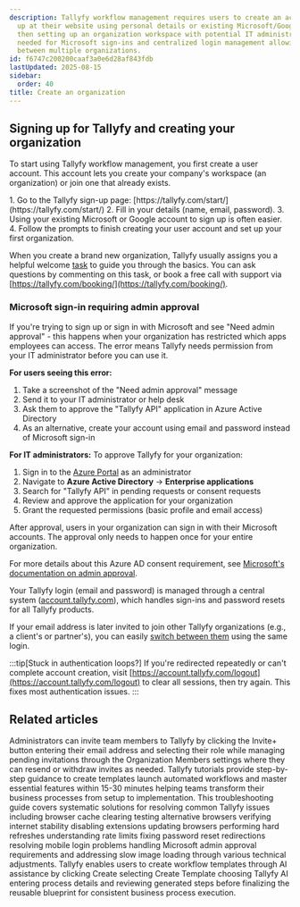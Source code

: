 ```yaml
---
description: Tallyfy workflow management requires users to create an account by signing
  up at their website using personal details or existing Microsoft/Google accounts
  then setting up an organization workspace with potential IT administrator approval
  needed for Microsoft sign-ins and centralized login management allowing easy switching
  between multiple organizations.
id: f6747c200200caaf3a0e6d28af843fdb
lastUpdated: 2025-08-15
sidebar:
  order: 40
title: Create an organization
---
```



## Signing up for Tallyfy and creating your organization

To start using Tallyfy workflow management, you first create a user account. This account lets you create your company's workspace (an organization) or join one that already exists.

<Steps>
1. Go to the Tallyfy sign-up page: [https://tallyfy.com/start/](https://tallyfy.com/start/)
2. Fill in your details (name, email, password).
3. Using your existing Microsoft or Google account to sign up is often easier.
4. Follow the prompts to finish creating your user account and set up your first organization.
</Steps>

When you create a brand new organization, Tallyfy usually assigns you a helpful welcome [task](/products/pro/tracking-and-tasks/tasks/) to guide you through the basics. You can ask questions by commenting on this task, or book a free call with support via [https://tallyfy.com/booking/](https://tallyfy.com/booking/).

### Microsoft sign-in requiring admin approval

If you're trying to sign up or sign in with Microsoft and see "Need admin approval" - this happens when your organization has restricted which apps employees can access. The error means Tallyfy needs permission from your IT administrator before you can use it.

**For users seeing this error:**
1. Take a screenshot of the "Need admin approval" message
2. Send it to your IT administrator or help desk
3. Ask them to approve the "Tallyfy API" application in Azure Active Directory
4. As an alternative, create your account using email and password instead of Microsoft sign-in

**For IT administrators:**
To approve Tallyfy for your organization:
1. Sign in to the [Azure Portal](https://portal.azure.com) as an administrator
2. Navigate to **Azure Active Directory** → **Enterprise applications**
3. Search for "Tallyfy API" in pending requests or consent requests
4. Review and approve the application for your organization
5. Grant the requested permissions (basic profile and email access)

After approval, users in your organization can sign in with their Microsoft accounts. The approval only needs to happen once for your entire organization.

For more details about this Azure AD consent requirement, see [Microsoft's documentation on admin approval](https://learn.microsoft.com/en-us/answers/questions/1497998/need-admin-approval-popup).

Your Tallyfy login (email and password) is managed through a central system ([account.tallyfy.com](https://account.tallyfy.com)), which handles sign-ins and password resets for all Tallyfy products.

If your email address is later invited to join other Tallyfy organizations (e.g., a client's or partner's), you can easily [switch between them](/products/pro/settings/personal-settings/how-can-i-switch-between-organizations-in-tallyfy/) using the same login.

:::tip[Stuck in authentication loops?]
If you're redirected repeatedly or can't complete account creation, visit [https://account.tallyfy.com/logout](https://account.tallyfy.com/logout) to clear all sessions, then try again. This fixes most authentication issues.
:::


## Related articles
<CardGrid>
<LinkTitleCard header="<b>Members > Invite and activate members</b>" href="/products/pro/documenting/members/how-to-invite-and-activate-members-on-tallyfy/" > Administrators can invite team members to Tallyfy by clicking the Invite+ button entering their email address and selecting their role while managing pending invitations through the Organization Members settings where they can resend or withdraw invites as needed. </LinkTitleCard>
<LinkTitleCard header="<b>Pro > Getting started</b>" href="/products/pro/tutorials/" > Tallyfy tutorials provide step-by-step guidance to create templates launch automated workflows and master essential features within 15-30 minutes helping teams transform their business processes from setup to implementation. </LinkTitleCard>
<LinkTitleCard header="<b>Miscellaneous > Troubleshooting</b>" href="/products/pro/miscellaneous/troubleshooting/" > This troubleshooting guide covers systematic solutions for resolving common Tallyfy issues including browser cache clearing testing alternative browsers verifying internet stability disabling extensions updating browsers performing hard refreshes understanding rate limits fixing password reset redirections resolving mobile login problems handling Microsoft admin approval requirements and addressing slow image loading through various technical adjustments. </LinkTitleCard>
<LinkTitleCard header="<b>Tutorials > Create your first template</b>" href="/products/pro/tutorials/your-first-template/" > Tallyfy enables users to create workflow templates through AI assistance by clicking Create selecting Create Template choosing Tallyfy AI entering process details and reviewing generated steps before finalizing the reusable blueprint for consistent business process execution. </LinkTitleCard>
</CardGrid>